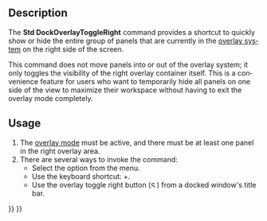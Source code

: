 <languages/>

<div lang="en" dir="ltr" class="mw-content-ltr">
{{Docnav
|[[Std_DockOverlayToggleLeft|DockOverlayToggleLeft]]
|[[Std_DockOverlayToggleTop|DockOverlayToggleTop]]
|[[Std_View_Menu|Std View Menu]]
|IconL=Std_DockOverlayToggleLeft.svg
|IconR=Std_DockOverlayToggleTop.svg
|IconC=Freecad.svg
}}
</div>

<div lang="en" dir="ltr" class="mw-content-ltr">
{{GuiCommand
|Name=Std DockOverlayToggleRight
|MenuLocation=View → Dock panel overlay → Toggle right
|Workbenches=All
|Shortcut={{KEY|Ctrl}}+{{KEY|Right}}
|Version=1.0
|SeeAlso=[[Std_DockOverlayToggleLeft]], [[Std_DockOverlayToggleTop]], [[Std_DockOverlayToggleBottom]], [[Std_DockOverlayAll]]
}}
</div>

<div lang="en" dir="ltr" class="mw-content-ltr">
==Description==
</div>

<div lang="en" dir="ltr" class="mw-content-ltr">
The '''Std DockOverlayToggleRight''' command provides a shortcut to quickly show or hide the entire group of panels that are currently in the [[Std_DockOverlayAll|overlay system]] on the right side of the screen.
</div>

<div lang="en" dir="ltr" class="mw-content-ltr">
This command does not move panels into or out of the overlay system; it only toggles the visibility of the right overlay container itself. This is a convenience feature for users who want to temporarily hide all panels on one side of the view to maximize their workspace without having to exit the overlay mode completely.
</div>

<div lang="en" dir="ltr" class="mw-content-ltr">
==Usage==
</div>

<div lang="en" dir="ltr" class="mw-content-ltr">
# The [[Std_DockOverlayAll|overlay mode]] must be active, and there must be at least one panel in the right overlay area.
# There are several ways to invoke the command:
#* Select the {{MenuCommand|View → Dock panel overlay → Toggle right}} option from the menu.
#* Use the keyboard shortcut: {{KEY|Ctrl}}+{{KEY|Right}}.
#* Use the overlay toggle right button ([[File:Std DockOverlayToggleRight.svg|12x12px]]) from a docked window's title bar.
</div>


<div lang="en" dir="ltr" class="mw-content-ltr">
{{Docnav
|[[Std_DockOverlayToggleLeft|DockOverlayToggleLeft]]
|[[Std_DockOverlayToggleTop|DockOverlayToggleTop]]
|[[Std_View_Menu|Std View Menu]]
|IconL=Std_DockOverlayToggleLeft.svg
|IconR=Std_DockOverlayToggleTop.svg
|IconC=Freecad.svg
}}
</div>

{{Std_Base_navi{{#translation:}}}}
{{Userdocnavi{{#translation:}}}}